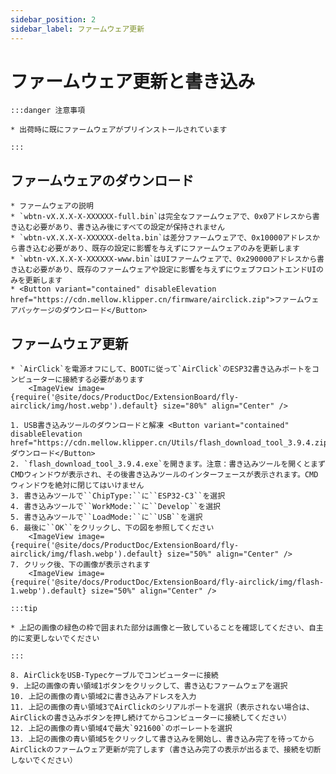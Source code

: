 ```yaml
---
sidebar_position: 2
sidebar_label: ファームウェア更新
---
```






# ファームウェア更新と書き込み

    :::danger 注意事項

    * 出荷時に既にファームウェアがプリインストールされています

    :::

## ファームウェアのダウンロード

    * ファームウェアの説明
    * `wbtn-vX.X.X-X-XXXXXX-full.bin`は完全なファームウェアで、0x0アドレスから書き込む必要があり、書き込み後にすべての設定が保持されません
    * `wbtn-vX.X.X-X-XXXXXX-delta.bin`は差分ファームウェアで、0x10000アドレスから書き込む必要があり、既存の設定に影響を与えずにファームウェアのみを更新します
    * `wbtn-vX.X.X-X-XXXXXX-www.bin`はUIファームウェアで、0x290000アドレスから書き込む必要があり、既存のファームウェアや設定に影響を与えずにウェブフロントエンドUIのみを更新します
    * <Button variant="contained" disableElevation href="https://cdn.mellow.klipper.cn/firmware/airclick.zip">ファームウェアパッケージのダウンロード</Button>

## ファームウェア更新
    * `AirClick`を電源オフにして、BOOTに従って`AirClick`のESP32書き込みポートをコンピューターに接続する必要があります
        <ImageView image={require('@site/docs/ProductDoc/ExtensionBoard/fly-airclick/img/host.webp').default} size="80%" align="Center" />

    1. USB書き込みツールのダウンロードと解凍 <Button variant="contained" disableElevation href="https://cdn.mellow.klipper.cn/Utils/flash_download_tool_3.9.4.zip">ダウンロード</Button>
    2. `flash_download_tool_3.9.4.exe`を開きます。注意：書き込みツールを開くとまずCMDウィンドウが表示され、その後書き込みツールのインターフェースが表示されます。CMDウィンドウを絶対に閉じてはいけません
    3. 書き込みツールで``ChipType:``に``ESP32-C3``を選択
    4. 書き込みツールで``WorkMode:``に``Develop``を選択
    5. 書き込みツールで``LoadMode:``に``USB``を選択
    6. 最後に``OK``をクリックし、下の図を参照してください
        <ImageView image={require('@site/docs/ProductDoc/ExtensionBoard/fly-airclick/img/flash.webp').default} size="50%" align="Center" />
    7. クリック後、下の画像が表示されます
        <ImageView image={require('@site/docs/ProductDoc/ExtensionBoard/fly-airclick/img/flash-1.webp').default} size="50%" align="Center" />

    :::tip

    * 上記の画像の緑色の枠で囲まれた部分は画像と一致していることを確認してください、自主的に変更しないでください

    :::

    8. AirClickをUSB-Typecケーブルでコンピューターに接続
    9. 上記の画像の青い領域1ボタンをクリックして、書き込むファームウェアを選択
    10. 上記の画像の青い領域2に書き込みアドレスを入力
    11. 上記の画像の青い領域3でAirClickのシリアルポートを選択（表示されない場合は、AirClickの書き込みボタンを押し続けてからコンピューターに接続してください）
    12. 上記の画像の青い領域4で最大`921600`のボーレートを選択
    13. 上記の画像の青い領域5をクリックして書き込みを開始し、書き込み完了を待ってからAirClickのファームウェア更新が完了します（書き込み完了の表示が出るまで、接続を切断しないでください）